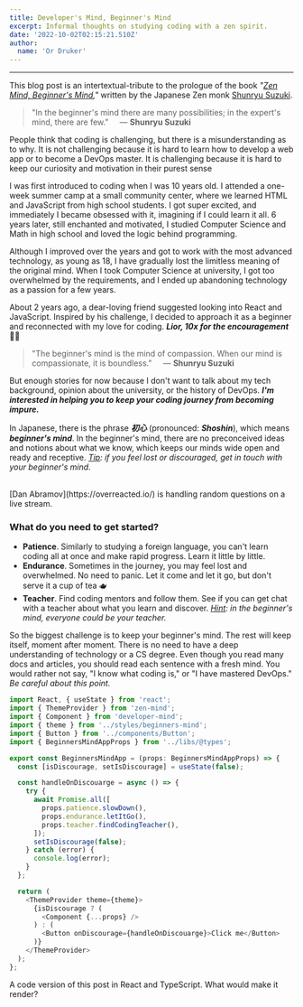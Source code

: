 ```yaml
---
title: Developer's Mind, Beginner's Mind
excerpt: Informal thoughts on studying coding with a zen spirit.
date: '2022-10-02T02:15:21.510Z'
author:
  name: 'Or Druker'
---
```


<hr />

This blog post is an intertextual-tribute to the prologue of the book _"[Zen Mind, Beginner's Mind](https://www.shambhala.com/zen-mind-beginner-s-mind-1796.html),"_ written by the Japanese Zen monk [Shunryu Suzuki](https://en.wikipedia.org/wiki/Shunry%C5%AB_Suzuki).

> "In the beginner's mind there are many possibilities; in the expert's mind, there are few." &nbsp;&nbsp;&nbsp;&nbsp;— **Shunryu Suzuki**

People think that coding is challenging, but there is a misunderstanding as to why.
It is not challenging because it is hard to learn how to develop a web app or to become a DevOps master.
It is challenging because it is hard to keep our curiosity and motivation in their purest sense<br />

I was first introduced to coding when I was 10 years old.
I attended a one-week summer camp at a small community center, where we learned HTML and JavaScript from high school students.
I got super excited, and immediately I became obsessed with it, imagining if I could learn it all.
6 years later, still enchanted and motivated, I studied Computer Science and Math in high school and loved the logic behind programming.<br />

Although I improved over the years and got to work with the most advanced technology, as young as 18, I have gradually lost the limitless meaning of the original mind.
When I took Computer Science at university, I got too overwhelmed by the requirements, and I ended up abandoning technology as a passion for a few years.

About 2 years ago, a dear-loving friend suggested looking into React and JavaScript.
Inspired by his challenge, I decided to approach it as a beginner and reconnected with my love for coding.
**_Lior, 10x for the encouragement_** 🙏🏼<br />

> "The beginner's mind is the mind of compassion. When our mind is compassionate, it is boundless." &nbsp;&nbsp;&nbsp;&nbsp;— **Shunryu Suzuki**

But enough stories for now because I don't want to talk about my tech background, opinion about the university, or the history of DevOps.
**_I'm interested in helping you to keep your coding journey from becoming impure._** <br />

In Japanese, there is the phrase **_初心_** (pronounced: **_Shoshin_**), which means **_beginner's mind_**.
In the beginner's mind, there are no preconceived ideas and notions about what we know, which keeps our minds wide open and ready and receptive.
_<u>Tip</u>: if you feel lost or discouraged, get in touch with your beginner's mind_.

<br />
<Youtube
  uid="mvl_zHwIBeA?start=360&end=175"
  title="Dan Abramov responded to a random question"
/>
<figcaption>
  [Dan Abramov](https://overreacted.io/) is handling random questions on a live
  stream.
</figcaption>

### What do you need to get started?

- **Patience**. Similarly to studying a foreign language, you can't learn coding all at once and make rapid progress. Learn it little by little.
- **Endurance**. Sometimes in the journey, you may feel lost and overwhelmed. No need to panic. Let it come and let it go, but don't serve it a cup of tea 🫖
- **Teacher**. Find coding mentors and follow them. See if you can get chat with a teacher about what you learn and discover. _<u>Hint</u>: in the beginner's mind, everyone could be your teacher._

So the biggest challenge is to keep your beginner's mind. The rest will keep itself, moment after moment.
There is no need to have a deep understanding of technology or a CS degree.
Even though you read many docs and articles, you should read each sentence with a fresh mind.
You would rather not say, "I know what coding is," or "I have mastered DevOps."
_Be careful about this point._

```typescript jsx
import React, { useState } from 'react';
import { ThemeProvider } from 'zen-mind';
import { Component } from 'developer-mind';
import { theme } from '../styles/beginners-mind';
import { Button } from '../components/Button';
import { BeginnersMindAppProps } from '../libs/@types';

export const BeginnersMindApp = (props: BeginnersMindAppProps) => {
  const [isDiscourage, setIsDiscourage] = useState(false);

  const handleOnDiscouarge = async () => {
    try {
      await Promise.all([
        props.patience.slowDown(),
        props.endurance.letItGo(),
        props.teacher.findCodingTeacher(),
      ]);
      setIsDiscourage(false);
    } catch (error) {
      console.log(error);
    }
  };

  return (
    <ThemeProvider theme={theme}>
      {isDiscourage ? (
        <Component {...props} />
      ) : (
        <Button onDiscourage={handleOnDiscouarge}>Click me</Button>
      )}
    </ThemeProvider>
  );
};
```

<figcaption>
  A code version of this post in React and TypeScript. What would make it
  render?
</figcaption>
